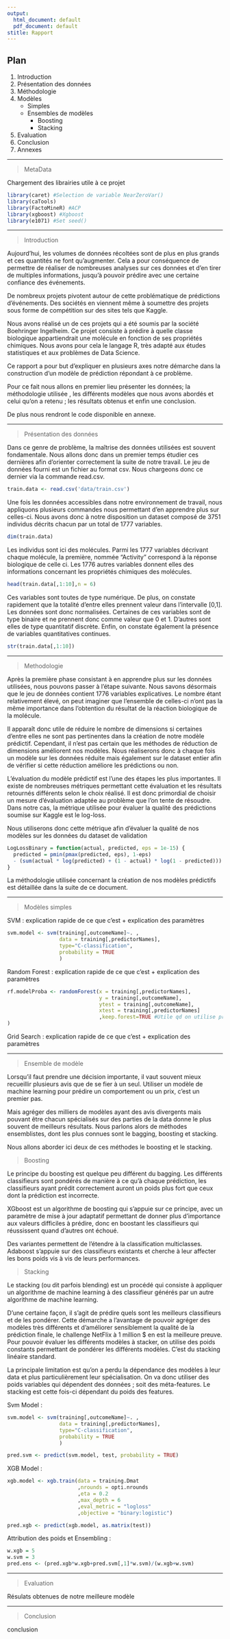 ```yaml
---
output:
  html_document: default
  pdf_document: default
stitle: Rapport
---
```

## Plan

1. Introduction
2. Présentation des données
3. Méthodologie
4. Modèles
    + Simples
    + Ensembles de modèles
        + Boosting
        + Stacking
5. Evaluation
6. Conclusion
7. Annexes

***

> MetaData

Chargement des librairies utile à ce projet

```r
library(caret) #Selection de variable NearZeroVar()
library(caTools)
library(FactoMineR) #ACP
library(xgboost) #Xgboost
library(e1071) #Set seed()
```

***

> Introduction

Aujourd’hui, les volumes de données récoltées sont de plus en plus grands et ces quantités ne font qu’augmenter. Cela a pour conséquence de permettre de réaliser de nombreuses analyses sur ces données et d’en tirer de multiples informations, jusqu’à pouvoir prédire avec une certaine confiance des événements. 

De nombreux projets pivotent autour de cette problématique de prédictions d'événements. Des sociétés en viennent même à soumettre des projets sous forme de compétition sur des sites tels que Kaggle.

Nous avons réalisé un de ces projets qui a été soumis par la société Boehringer Ingelheim. Ce projet consiste à prédire à quelle classe biologique appartiendrait une molécule en fonction de ses propriétés chimiques.
Nous avons pour cela le langage R, très adapté aux études statistiques et aux problèmes de Data Science.

Ce rapport a pour but d’expliquer en plusieurs axes notre démarche dans la construction d’un modèle de prédiction répondant à ce problème.

Pour ce fait nous allons en premier lieu présenter les données; la méthodologie utilisée , les différents modèles que nous avons abordés et celui qu’on a retenu ; les résultats obtenus et enfin une conclusion.

De plus nous rendront le code disponible en annexe.

***

> Présentation des données

Dans ce genre de problème, la maîtrise des données utilisées est souvent fondamentale.
Nous allons donc dans un premier temps étudier ces dernières afin d’orienter correctement la suite de notre travail. 
Le jeu de données fourni est un fichier au format csv. Nous chargeons donc ce dernier via la commande read.csv.

```r
train.data <- read.csv('data/train.csv')
```

Une fois les données accessibles dans notre environnement de travail, nous appliquons plusieurs commandes nous permettant d’en apprendre plus sur celles-ci.
Nous avons donc à notre disposition un dataset composé de 3751 individus décrits chacun par un total de 1777 variables.

```r
dim(train.data)
```

Les individus sont ici des molécules. Parmi les 1777 variables décrivant chaque molécule, la première, nommée “Activity” correspond à la réponse biologique de celle ci. Les 1776 autres variables donnent elles des informations concernant les propriétés chimiques des molécules.

```r
head(train.data[,1:10],n = 6)
```

Ces variables sont toutes de type numérique. De plus, on constate rapidement que la totalité d’entre elles prennent valeur dans l’intervalle [0,1]. Les données sont donc normalisées. Certaines de ces variables sont de type binaire et ne prennent donc comme valeur que 0 et 1. D’autres sont elles de type quantitatif discrète. Enfin, on constate également la présence de variables quantitatives continues.

```r
str(train.data[,1:10])
```

***

> Methodologie

Après la première phase consistant à en apprendre plus sur les données utilisées, nous pouvons passer à l’étape suivante.
Nous savons désormais que le jeu de données contient 1776 variables explicatives. Le nombre étant relativement élevé, on peut imaginer que l’ensemble de celles-ci n’ont pas la même importance dans l’obtention du résultat de la réaction biologique de la molécule.

Il apparaît donc utile de réduire le nombre de dimensions si certaines d’entre elles ne sont pas pertinentes dans la création de notre modèle prédictif. Cependant, il n’est pas certain que les méthodes de réduction de dimensions améliorent nos modèles. Nous réaliserons donc à chaque fois un modèle sur les données réduite mais également sur le dataset entier afin de vérifier si cette réduction améliore les prédictions ou non.

L’évaluation du modèle prédictif est l’une des étapes les plus importantes. Il existe de nombreuses métriques permettant cette évaluation et les résultats retournés différents selon le choix réalisé. Il est donc primordial de choisir un mesure d’évaluation adaptée au problème que l’on tente de résoudre. Dans notre cas, la métrique utilisée pour évaluer la qualité des prédictions soumise sur Kaggle est le log-loss.

Nous utiliserons donc cette métrique afin d’évaluer la qualité de nos modèles sur les données du dataset de validation

```r
LogLossBinary = function(actual, predicted, eps = 1e-15) {  
  predicted = pmin(pmax(predicted, eps), 1-eps)  
  - (sum(actual * log(predicted) + (1 - actual) * log(1 - predicted))) / length(actual)
}
```

La méthodologie utilisée concernant la création de nos modèles prédictifs est détaillée dans la suite de ce document.

***

> Modèles simples

SVM : explication rapide de ce que c'est + explication des paramètres

```r
svm.model <- svm(training[,outcomeName]~. ,
                 data = training[,predictorNames],
                 type="C-classification",
                 probability = TRUE
                 )
```

Random Forest : explication rapide de ce que c'est + explication des paramètres

```r
rf.modelProba <- randomForest(x = training[,predictorNames],
                              y = training[,outcomeName],
                              ytest = training[,outcomeName],
                              xtest = training[,predictorNames]
                              ,keep.forest=TRUE #Utile qd on utilise predict avec rf
)
```

Grid Search : explication rapide de ce que c'est + explication des paramètres



***

> Ensemble de modèle

Lorsqu’il faut prendre une décision importante, il vaut souvent mieux recueillir plusieurs avis que de se fier à un seul. Utiliser un modèle de machine learning pour prédire un comportement ou un prix, c’est un premier pas. 

Mais agréger des milliers de modèles ayant des avis divergents mais pouvant être chacun spécialisés sur des parties de la data donne le plus souvent de meilleurs résultats. Nous parlons alors de méthodes ensemblistes, dont les plus connues sont le bagging, boosting et stacking.
 
Nous allons aborder ici deux de ces méthodes le boosting et le stacking.

> Boosting

Le principe du boosting est quelque peu différent du bagging. Les différents classifieurs sont pondérés de manière à ce qu’à chaque prédiction, les classifieurs ayant prédit correctement auront un poids plus fort que ceux dont la prédiction est incorrecte.
 
XGboost est un algorithme de boosting qui s’appuie sur ce principe, avec un paramètre de mise à jour adaptatif permettant de donner plus d’importance aux valeurs difficiles à prédire, donc en boostant les classifieurs qui réussissent quand d’autres ont échoué. 

Des variantes permettent de l’étendre à la classification multiclasses. Adaboost s’appuie sur des classifieurs existants et cherche à leur affecter les bons poids vis à vis de leurs performances.


> Stacking

Le stacking (ou dit parfois blending) est un procédé qui consiste à appliquer un algorithme de machine learning à des classifieur générés par un autre algorithme de machine learning.
 
D’une certaine façon, il s’agit de prédire quels sont les meilleurs classifieurs et de les pondérer. Cette démarche a l’avantage de pouvoir agréger des modèles très différents et d’améliorer sensiblement la qualité de la prédiction finale, le challenge NetFlix à 1 million $ en est la meilleure preuve.
Pour pouvoir évaluer les différents modèles à stacker, on utilise des poids constants permettant de pondérer les différents modèles. C’est du stacking linéaire standard.
 
La principale limitation est qu’on a perdu la dépendance des modèles à leur data et plus particulièrement leur spécialisation. On va donc utiliser des poids variables qui dépendent des données ; soit des méta-features. Le stacking est cette fois-ci dépendant du poids des features.

Svm Model : 

```r
svm.model <- svm(training[,outcomeName]~. ,
                 data = training[,predictorNames],
                 type="C-classification",
                 probability = TRUE
                 )

pred.svm <- predict(svm.model, test, probability = TRUE)
```

XGB Model : 

```r
xgb.model <- xgb.train(data = training.Dmat
                       ,nrounds = opti.nrounds
                       ,eta = 0.2
                       ,max_depth = 6
                       ,eval_metric = "logloss"
                       ,objective = "binary:logistic")

pred.xgb <- predict(xgb.model, as.matrix(test))
```

Attribution des poids et Ensembling : 

```r
w.xgb = 5
w.svm = 3
pred.ens <- (pred.xgb*w.xgb+pred.svm[,1]*w.svm)/(w.xgb+w.svm)
```

***

> Evaluation

Résulats obtenues de notre meilleure modèle


***

> Conclusion

conclusion

